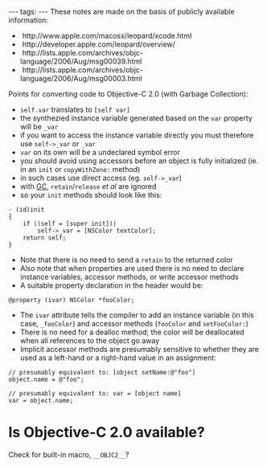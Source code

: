 ---
tags:
---
These notes are made on the basis of publicly available information:

* http://www.apple.com/macosx/leopard/xcode.html
* http://developer.apple.com/leopard/overview/
* http://lists.apple.com/archives/objc-language/2006/Aug/msg00039.html
* http://lists.apple.com/archives/objc-language/2006/Aug/msg00003.html

Points for converting code to Objective-C 2.0 (with Garbage Collection):

* <tt>self.var</tt> translates to <tt>[self var]</tt>
* the synthezied instance variable generated based on the <tt>var</tt> property will be <tt>_var</tt>
* if you want to access the instance variable directly you must therefore use <tt>self->_var</tt> or <tt>_var</tt>
* <tt>var</tt> on its own will be a undeclared symbol error
* you should avoid using accessors before an object is fully initialized (ie. in an <tt>init</tt> or <tt>copyWithZone:</tt> method)
* in such cases use direct access (eg. <tt>self->_var</tt>)
* with [[GC]], <tt>retain</tt>/<tt>release</tt> ''et al'' are ignored
* so your <tt>init</tt> methods should look like this:

<pre>- (id)init
{
    if ((self = [super init]))
        self->_var = [NSColor textColor];
    return self;
}</pre>

* Note that there is no need to send a <tt>retain</tt> to the returned color
* Also note that when properties are used there is no need to declare instance variables, accessor methods, or write accessor methods
* A suitable property declaration in the header would be:

<pre>@property (ivar) NSColor *fooColor;</pre>

* The <tt>ivar</tt> attribute tells the compiler to add an instance variable (in this case, <tt>_fooColor</tt>) and accessor methods (<tt>fooColor</tt> and <tt>setFooColor:</tt>)
* There is no need for a dealloc method; the color will be deallocated when all references to the object go away
* Implicit accessor methods are presumably sensitive to whether they are used as a left-hand or a right-hand value in an assignment:

<pre>// presumably equivalent to: [object setName:@"foo"]
object.name = @"foo";

// presumably equivalent to: var = [object name]
var = object.name;</pre>

= Is Objective-C 2.0 available? =

Check for built-in macro, <tt>__OBJC2__</tt>?
